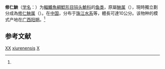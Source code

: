 {{Speciesbox
| taxon = Xiurenbagrus xiurenensis
| status = DD
| status_system = IUCN3.1
| binomial_authority = (Yue, 1981)<ref name='id6630'>{{cite web| url =http://www.bioinfo.cn/db05/BjdwSpecies.php?action=view&id=6630| title =修仁䱀| work =《中国动物物种编目数据库》| publisher =中国科学院微生物研究所| author =中国科学院动物研究所| accessdate =2009-04-11| deadurl =yes| archiveurl =https://web.archive.org/web/20160305071131/http://www.bioinfo.cn/db05/BjdwSpecies.php?action=view&id=6630| archivedate =2016-03-05}}</ref>
| synonyms = *''Liobagrus xiurenensis'', Yue, 1981
}}

'''修仁䱀'''（[[学名|学名]]：{{lang|la|''Xiurenbagrus xiurenensis''}}）为[[輻鰭魚綱|輻鰭魚綱]][[鯰形目|鯰形目]][[钝头鮠科|钝头鮠科]]的[[鱼类|鱼类]]，原屬[[䱀属|䱀属]]（{{lang|la|''Liobagrus''}}），現時獨立劃分成為[[修仁䱀属|修仁䱀属]]（{{lang|la|''Xiurenbagrus''}}）。在[[中国|中国]]，分布于[[珠江水系|珠江水系]]等，體長可達10公分。该物种的模式产地在[[广西|广西]][[阳朔|阳朔]]。<ref name='id6630'/>

== 参考文献 ==
{{reflist}}

{{Taxonbar|from=Q1041611}}

[[Category:IUCN红色名录数据缺乏物种|XX]]
[[Category:修仁䱀属|xiurenensis]]
[[Category:1981年描述的魚類|X]]

{{鯰形目小作品}}